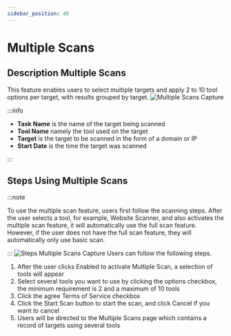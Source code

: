 ```yaml
---
sidebar_position: 40
---
```


# Multiple Scans

## Description Multiple Scans
This feature enables users to select multiple targets and apply 2 to 10 tool options per target, with results grouped by target.
![Multiple Scans Capture](/img/capture/multiple-scans.png)

:::info

- **Task Name** is the name of the target being scanned 
- **Tool Name** namely the tool used on the target 
- **Target** is the target to be scanned in the form of a domain or IP 
- **Start Date** is the time the target was scanned

:::

## Steps Using Multiple Scans
:::note

To use the multiple scan feature, users first follow the scanning steps. After the user selects a tool, for example, Website Scanner, and also activates the multiple scan feature, it will automatically use the full scan feature. However, if the user does not have the full scan feature, they will automatically only use basic scan.

:::
![Steps Multiple Scans Capture](/img/capture/steps-multiple.png)
Users can follow the following steps.
1. After the user clicks Enabled to activate Multiple Scan, a selection of tools will appear 
2. Select several tools you want to use by clicking the options checkbox, the minimum requirement is 2 and a maximum of 10 tools 
3. Click the agree Terms of Service checkbox 
4. Click the Start Scan button to start the scan, and click Cancel if you want to cancel 
5. Users will be directed to the Multiple Scans page which contains a record of targets using several tools
